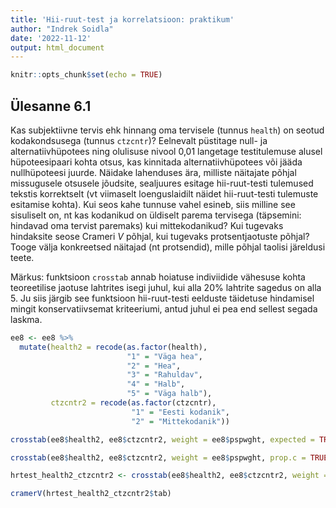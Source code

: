 ```yaml
---
title: 'Hii-ruut-test ja korrelatsioon: praktikum'
author: "Indrek Soidla"
date: '2022-11-12'
output: html_document
---
```


```r
knitr::opts_chunk$set(echo = TRUE)
```

## Ülesanne 6.1

Kas subjektiivne tervis ehk hinnang oma tervisele (tunnus `health`) on seotud kodakondsusega (tunnus `ctzcntr`)? Eelnevalt püstitage null- ja alternatiivhüpotees ning olulisuse nivool 0,01 langetage testitulemuse alusel hüpoteesipaari kohta otsus, kas kinnitada alternatiivhüpotees või jääda nullhüpoteesi juurde. Näidake lahenduses ära, milliste näitajate põhjal missugusele otsusele jõudsite, sealjuures esitage hii-ruut-testi tulemused tekstis korrektselt (vt viimaselt loenguslaidilt näidet hii-ruut-testi tulemuste esitamise kohta). Kui seos kahe tunnuse vahel esineb, siis milline see sisuliselt on, nt kas kodanikud on üldiselt parema tervisega (täpsemini: hindavad oma tervist paremaks) kui mittekodanikud? Kui tugevaks hindaksite seose Crameri *V* põhjal, kui tugevaks protsentjaotuste põhjal? Tooge välja konkreetsed näitajad (nt protsendid), mille põhjal taolisi järeldusi teete.

Märkus: funktsioon `crosstab` annab hoiatuse indiviidide vähesuse kohta teoreetilise jaotuse lahtrites isegi juhul, kui alla 20% lahtrite sagedus on alla 5. Ju siis järgib see funktsioon  hii-ruut-testi eelduste täidetuse hindamisel mingit konservatiivsemat kriteeriumi, antud juhul ei pea end sellest segada laskma.

```r
ee8 <- ee8 %>% 
  mutate(health2 = recode(as.factor(health),
                          "1" = "Väga hea",
                          "2" = "Hea",
                          "3" = "Rahuldav",
                          "4" = "Halb",
                          "5" = "Väga halb"),
         ctzcntr2 = recode(as.factor(ctzcntr),
                           "1" = "Eesti kodanik",
                           "2" = "Mittekodanik"))
```

```r
crosstab(ee8$health2, ee8$ctzcntr2, weight = ee8$pspwght, expected = TRUE, prop.chisq = TRUE, chisq = TRUE)

crosstab(ee8$health2, ee8$ctzcntr2, weight = ee8$pspwght, prop.c = TRUE)

hrtest_health2_ctzcntr2 <- crosstab(ee8$health2, ee8$ctzcntr2, weight = ee8$pspwght, prop.c = TRUE)

cramerV(hrtest_health2_ctzcntr2$tab)
```



